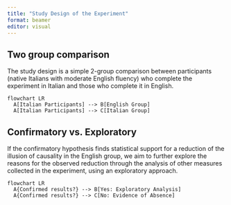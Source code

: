 ```yaml
---
title: "Study Design of the Experiment"
format: beamer
editor: visual
---
```

  
## Two group comparison

The study design is a simple 2-group comparison between participants (native Italians with moderate English fluency) who complete the experiment in Italian and those who complete it in English.

```mermaid
flowchart LR
  A[Italian Participants] --> B[English Group]
  A[Italian Participants] --> C[Italian Group]
```

## Confirmatory vs. Exploratory

If the confirmatory hypothesis finds statistical support for a reduction of the illusion of causality in the English group, we aim to further explore the reasons for the observed reduction through the analysis of other measures collected in the experiment, using an exploratory approach.

```mermaid
flowchart LR
  A{Confirmed results?} --> B[Yes: Exploratory Analysis]
  A{Confirmed results?} --> C[No: Evidence of Absence]

```


